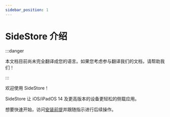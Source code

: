 ```yaml
---
sidebar_position: 1
---
```


# SideStore 介绍

:::danger

本文档目前尚未完全翻译成您的语言。如果您考虑参与翻译我们的文档，请帮助我们！

:::


欢迎使用 SideStore！

SideStore 让 iOS/iPadOS 14 及更高版本的设备更轻松的侧载应用。

想要快速开始，访问[安装前提](installation/prerequisites.mdx)并跟随指示进行后续操作。
